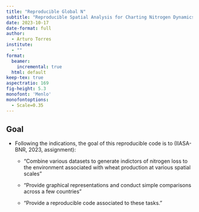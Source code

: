 ```yaml
---
title: "Reproducible Global N"
subtitle: "Reproducible Spatial Analysis for Charting Nitrogen Dynamics in Global Wheat Production"
date: 2023-10-17
date-format: full
author:
  - Arturo Torres
institute:
  - ""
format: 
  beamer:
    incremental: true 
  html: default
keep-tex: true
aspectratio: 169
fig-height: 5.3	
monofont: 'Menlo'
monofontoptions: 
  - Scale=0.35
---
```


## Goal

-   Following the indications, the goal of this reproducible code is to (IIASA-BNR, 2023, assignment):

    -   "Combine various datasets to generate indictors of nitrogen loss to the environment associated with wheat production at various spatial scales"

    -   "Provide graphical representations and conduct simple comparisons across a few countries"

    -   "Provide a reproducible code associated to these tasks."

